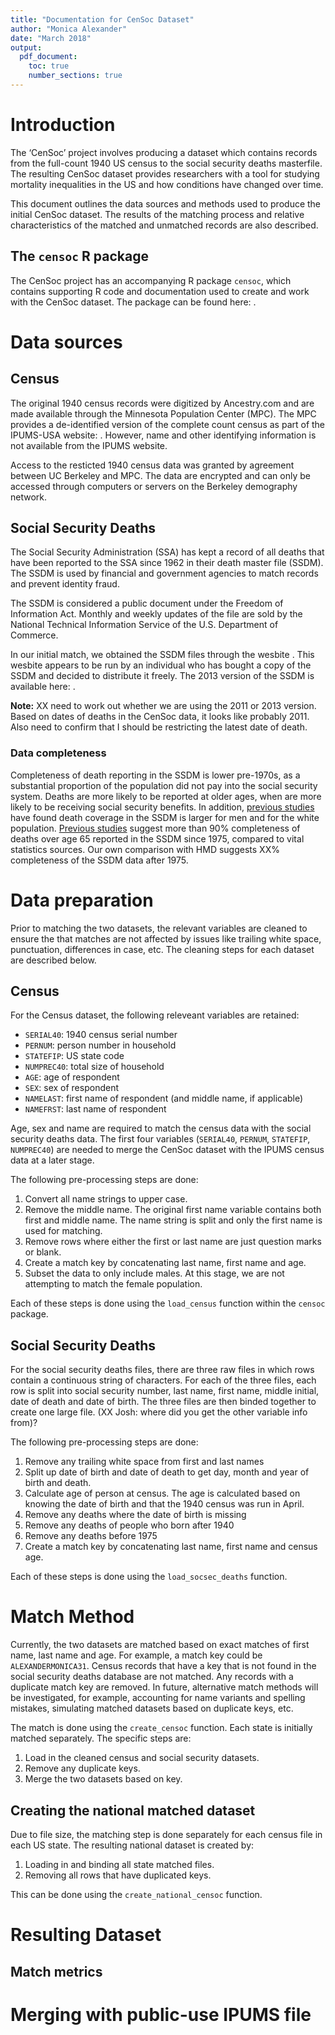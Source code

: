 ```yaml
---
title: "Documentation for CenSoc Dataset"
author: "Monica Alexander"
date: "March 2018"
output:
  pdf_document:
    toc: true
    number_sections: true
---
```


# Introduction
The 'CenSoc' project involves producing a dataset which contains records from the full-count 1940 US census to the social security deaths masterfile. The resulting CenSoc dataset provides researchers with a tool for studying mortality inequalities in the US and how conditions have changed over time. 

This document outlines the data sources and methods used to produce the initial CenSoc dataset. The results of the matching process and relative characteristics of the matched and unmatched records are also described. 

## The `censoc` R package
The CenSoc project has an accompanying R package `censoc`, which contains supporting R code and documentation used to create and work with the CenSoc dataset. The package can be found here: \texttt{\url{https://github.com/MJAlexander/censoc}}.

# Data sources
## Census 

The original 1940 census records were digitized by Ancestry.com and are made available through the Minnesota Population Center (MPC). The MPC provides a de-identified version of the complete count census as part of the IPUMS-USA website: \texttt{\url{https://usa.ipums.org/usa/complete_count.shtml}}. However, name and other identifying information is not available from the IPUMS website. 

Access to the resticted 1940 census data was granted by agreement between UC Berkeley and MPC. The data are encrypted and can only be accessed through computers or servers on the Berkeley demography network. 

## Social Security Deaths

The Social Security Administration (SSA) has kept a record of all deaths that have been reported to the SSA since 1962 in their death master file (SSDM). The SSDM is used by financial and government agencies to match records and prevent identity fraud. 

The SSDM is considered a public document under the Freedom of Information Act. Monthly and weekly updates of the file are sold by the National Technical Information Service of the U.S. Department of Commerce. 

In our initial match, we obtained the SSDM files through the wesbite \texttt
{\url{http://ssdmf.info/download.html}}. This wesbite appears to be run by an individual who has bought a copy of the SSDM and decided to distribute it freely. The 2013 version of the SSDM is available here: \texttt{\url{http://cancelthesefunerals.com/}}.

__Note:__ XX need to work out whether we are using the 2011 or 2013 version. Based on dates of deaths in the CenSoc data, it looks like probably 2011. Also need to confirm that I should be restricting the latest date of death. 


### Data completeness
Completeness of death reporting in the SSDM is lower pre-1970s, as a substantial proportion of the population did not pay into the social security system. Deaths are more likely to be reported at older ages, when are more likely to be receiving social security benefits. In addition, [previous studies](https://www.ncbi.nlm.nih.gov/pmc/articles/PMC3816971/) have found death coverage in the SSDM is larger for men and for the white population. [Previous studies](https://www.ssa.gov/policy/docs/ssb/v64n1/v64n1p45.pdf) suggest more than 90% completeness of deaths over age 65 reported in the SSDM since 1975, compared to vital statistics sources. Our own comparison with HMD suggests XX% completeness of the SSDM data after 1975. 

# Data preparation
Prior to matching the two datasets, the relevant variables are cleaned to ensure the that matches are not affected by issues like trailing white space, punctuation, differences in case, etc. The cleaning steps for each dataset are described below. 

## Census
For the Census dataset, the following releveant variables are retained:

- `SERIAL40`: 1940 census serial number
- `PERNUM`: person number in household
- `STATEFIP`: US state code
- `NUMPREC40`: total size of household 
- `AGE`: age of respondent
- `SEX`: sex of respondent
- `NAMELAST`: first name of respondent (and middle name, if applicable)
- `NAMEFRST`: last name of respondent

Age, sex and name are required to match the census data with the social security deaths data. The first four variables (`SERIAL40`, `PERNUM`, `STATEFIP`, `NUMPREC40`) are needed to merge the CenSoc dataset with the IPUMS census data at a later stage. 

The following pre-processing steps are done:

1. Convert all name strings to upper case.
2. Remove the middle name. The original first name variable contains both first and middle name. The name string is split and only the first name is used for matching. 
3. Remove rows where either the first or last name are just question marks or blank. 
4. Create a match key by concatenating last name, first name and age. 
5. Subset the data to only include males. At this stage, we are not attempting to match the female population. 

Each of these steps is done using the `load_census` function within the `censoc` package. 



## Social Security Deaths

For the social security deaths files, there are three raw files in which rows contain a continuous string of characters. For each of the three files, each row is split into social security number, last name, first name, middle initial, date of death and date of birth. The three files are then binded together to create one large file. (XX Josh: where did you get the other variable info from)?

The following pre-processing steps are done:

1. Remove any trailing white space from first and last names
2. Split up date of birth and date of death to get day, month and year of birth and death. 
3. Calculate age of person at census. The age is calculated based on knowing the date of birth and that the 1940 census was run in April. 
4. Remove any deaths where the date of birth is missing
5. Remove any deaths of people who born after 1940
6. Remove any deaths before 1975
7. Create a match key by concatenating last name, first name and census age. 

Each of these steps is done using the `load_socsec_deaths` function. 

# Match Method
Currently, the two datasets are matched based on exact matches of first name, last name and age. For example, a match key could be `ALEXANDERMONICA31`. Census records that have a key that is not found in the social security deaths database are not matched. Any records with a duplicate match key are removed. In future, alternative match methods will be investigated, for example, accounting for name variants and spelling mistakes, simulating matched datasets based on duplicate keys, etc. 

The match is done using the `create_censoc` function. Each state is initially matched separately. The specific steps are:

1. Load in the cleaned census and social security datasets.
2. Remove any duplicate keys.
3. Merge the two datasets based on key.


## Creating the national matched dataset
Due to file size, the matching step is done separately for each census file in each US state. The resulting national dataset is created by:

1. Loading in and binding all state matched files.
2. Removing all rows that have duplicated keys.

This can be done using the `create_national_censoc` function. 

# Resulting Dataset
## Match metrics

# Merging with public-use IPUMS file






